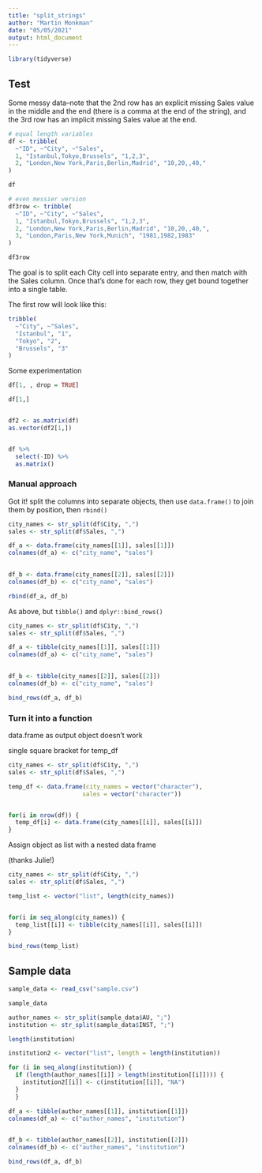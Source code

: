 ```yaml
---
title: "split_strings"
author: "Martin Monkman"
date: "05/05/2021"
output: html_document
---
```



```r
library(tidyverse)
```

## Test

Some messy data--note that the 2nd row has an explicit missing Sales value in the middle and the end (there is a comma at the end of the string), and the 3rd row has an implicit missing Sales value at the end.

```r
# equal length variables
df <- tribble(
  ~"ID", ~"City", ~"Sales",
  1, "Istanbul,Tokyo,Brussels", "1,2,3",
  2, "London,New York,Paris,Berlin,Madrid", "10,20,,40,"
)

df

# even messier version
df3row <- tribble(
  ~"ID", ~"City", ~"Sales",
  1, "Istanbul,Tokyo,Brussels", "1,2,3",
  2, "London,New York,Paris,Berlin,Madrid", "10,20,,40,",
  3, "London,Paris,New York,Munich", "1981,1982,1983"
)

df3row
```

The goal is to split each City cell into separate entry, and then match with the Sales column. Once that's done for each row, they get bound together into a single table.

The first row will look like this:

```r

tribble(
  ~"City", ~"Sales",
  "Istanbul", "1",
  "Tokyo", "2",
  "Brussels", "3"
)


```


Some experimentation

```r

df[1, , drop = TRUE]

df[1,]


df2 <- as.matrix(df)
as.vector(df2[1,])


df %>% 
  select(-ID) %>% 
  as.matrix() 

```

### Manual approach

Got it! split the columns into separate objects, then use `data.frame()` to join them by position, then `rbind()`

```r
city_names <- str_split(df$City, ",")
sales <- str_split(df$Sales, ",")

df_a <- data.frame(city_names[[1]], sales[[1]])
colnames(df_a) <- c("city_name", "sales") 
  

df_b <- data.frame(city_names[[2]], sales[[2]])
colnames(df_b) <- c("city_name", "sales") 

rbind(df_a, df_b)

```

As above, but `tibble()` and `dplyr::bind_rows()`

```r
city_names <- str_split(df$City, ",")
sales <- str_split(df$Sales, ",")

df_a <- tibble(city_names[[1]], sales[[1]])
colnames(df_a) <- c("city_name", "sales") 
  

df_b <- tibble(city_names[[2]], sales[[2]])
colnames(df_b) <- c("city_name", "sales") 

bind_rows(df_a, df_b)

```

### Turn it into a function

data.frame as output object doesn't work

single square bracket for temp_df

```r

city_names <- str_split(df$City, ",")
sales <- str_split(df$Sales, ",")

temp_df <- data.frame(city_names = vector("character"),
                     sales = vector("character"))


for(i in nrow(df)) {
  temp_df[i] <- data.frame(city_names[[i]], sales[[i]])
}

```

Assign object as list with a nested data frame

(thanks Julie!)


```r

city_names <- str_split(df$City, ",")
sales <- str_split(df$Sales, ",")

temp_list <- vector("list", length(city_names))


for(i in seq_along(city_names)) {
  temp_list[[i]] <- tibble(city_names[[i]], sales[[i]])
}

bind_rows(temp_list)

```




## Sample data

```r
sample_data <- read_csv("sample.csv")

sample_data
```

```r
author_names <- str_split(sample_data$AU, ";")
institution <- str_split(sample_data$INST, ";")

length(institution)

institution2 <- vector("list", length = length(institution))

for (i in seq_along(institution)) {
  if (length(author_names[[i]] > length(institution[[i]]))) {
    institution2[[i]] <- c(institution[[i]], "NA")
  }
  }

df_a <- tibble(author_names[[1]], institution[[1]])
colnames(df_a) <- c("author_names", "institution") 
  

df_b <- tibble(author_names[[2]], institution[[2]])
colnames(df_b) <- c("author_names", "institution") 

bind_rows(df_a, df_b)

```

